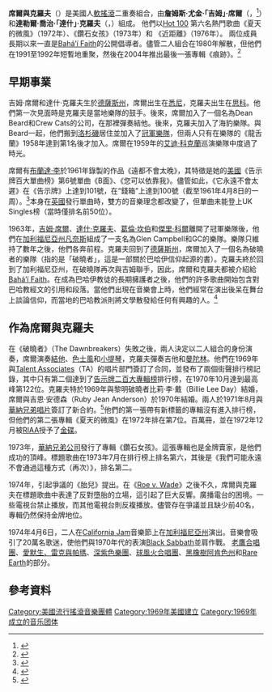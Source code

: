 {{Infobox musical artist
| name = 席爾與克羅夫<br>Seals & Crofts  
| image = Seals and Crofts 1975.JPG
| caption = 1975年的席爾（左）和克羅夫（右）
| landscape =是  
| background = group_or_band
| 別名=
| origin = [[美國|美國]][[加州|加州]][[洛杉磯|洛杉磯]]
| genre = [[搖滾|搖滾]]
| 活躍年代 = 1969年至1980年、1991年至1992年、2004年
| 唱片公司 = [[華納兄弟唱片|華納兄弟]]、Wounded Bird Records
| associated_acts = [[冠軍|冠軍]]
|網站={{url|sealsandcrofts.com}}
|過往成員= 吉姆·席爾<br/>達什·克羅夫
}}
'''席爾與克羅夫'''（{{lang-en|Seals & Crofts}}）是美國人[[軟搖滾|軟搖滾]]二重奏組合，由'''詹姆斯·尤金·「吉姆」·席爾'''（{{lang-en|James Eugene "Jim" Seals}}，{{bd|1942年|10月17日|2022年|6月6日|catIdx=Seals}}<ref>{{Cite web|url=https://www.nytimes.com/2022/06/07/arts/music/jim-seals-dead.html|title=Jim Seals, Half of a Popular 1970s Soft-Rock Duo, Dies at 79|first=Neill|last=Genzlinger|date=2022-06-07|website=nytimes.com|access-date=2022-06-08|archive-date=2022-06-19|archive-url=https://web.archive.org/web/20220619152323/https://www.nytimes.com/2022/06/07/arts/music/jim-seals-dead.html}}</ref>）和'''達勒爾·喬治·「達什」·克羅夫'''（{{lang-en|Darrell George "Dash" Crofts}}，{{bd|1940年|8月14日}}）組成。 他們以[[Billboard_Hot_100|Hot 100]] 第六名熱門歌曲《夏天的微風》（1972年）、《鑽石女孩》（1973年）和 《近距離》（1976年）。 兩位成員長期以來一直是[[Baháʼí_Faith|Baháʼí Faith]]的公開倡導者。儘管二人組合在1980年解散，但他們在1991至1992年短暫地重聚，然後在2004年推出最後一張專輯《痕跡》。<ref>{{cite web|publisher=AllMusic|title=Seals＆Crofts–傳記|url=https://www.Allmusic.com|class=artist|id=p5384/biography|author=Steve Huey|accessdate=2010年6月28日|archive-date=2018年2月11日|archive-url=https://web.archive.org/web/20180211191533/https://www.allmusic.com/|dead-url=no}}</ref>

==早期事業==
吉姆·席爾和達什·克羅夫生於[[德薩斯州|德薩斯州]]，席爾出生在[[悉尼_(德薩斯州)|悉尼]]，克羅夫出生在[[思科_(德薩斯州)|思科]]。他們第一次見面時是克羅夫是當地樂隊的鼓手。後來，席爾加入了一個名為Dean Beard和Crew Cats的公司，在那裡彈奏結他。後來，克羅夫加入了海豹樂隊。與Beard一起，他們搬到[[洛杉磯|洛杉磯]]居住並加入了[[冠軍樂隊|冠軍樂隊]]，但兩人只有在樂隊的《龍舌蘭》1958年達到第1名後才加入。席爾在1959年的[[艾迪·科克蘭|艾迪·科克蘭]]巡演樂隊中度過了時光。           
     
席爾有[[布蘭達·李|布蘭達·李]]於1961年錄製的作品《遠都不會太晚》，其特徵是她的[[美國|美國]]《告示牌百大單曲榜》第6號單曲《B面》、《您可以依靠我》。儘管如此，《它永遠不會太遲》在《告示牌》上達到101號，在“錢箱”上達到100號（截至1961年4月8日的一周）。<ref>{{cite web|publisher=Cashboxmagazine.com|title=錢箱百強單打：1961年4月8日截止的一周|url=https://98.130.35.56/archives/60s_files/19610408.html|author=Randy Price|date=2017年4月16日|access-date=2020年11月19日|archive-date=2017年4月17日|archive-url=https://web.archive.org/web/20170417073104/http://98.130.35.56/archives/60s_files/19610408.html|dead-url=no}}</ref>本身在[[英國|英國]]發行單曲時，雙方的音樂理念都改變了，但單曲未能登上UK Singles榜（當時僅排名前50位）。
  
1963年，[[吉姆·席爾|吉姆·席爾]]、[[達什·克羅夫|達什·克羅夫]]、[[葛倫·坎伯|葛倫·坎伯]]和[[傑里·科爾|傑里·科爾]]離開了冠軍樂隊後，他們在[[加利福尼亞州|加利福尼亞州]][[凡奈斯_(洛杉機)|凡奈斯]]組成了一支名為Glen Campbell和GC的樂隊。樂隊只維持了數年之後，他們各奔前程。克羅夫回到了[[德薩斯州|德薩斯州]]，席爾加入了一個名為破曉者的樂隊（指的是「破曉者」，這是一部關於巴哈伊信仰起源的書）。克羅夫終於回到了加利福尼亞州，在破曉隊再次與吉姆聯手，因此，席爾和克羅夫都被介紹給[[Baháʼí_Faith|Baháʼí Faith]]。在成為巴哈伊教徒的長期擁護者之後，他們的許多歌曲開始包含對巴哈教經文的引用和段落。當他們出現在音樂會上時，他們經常在演出後呆在舞台上談論信仰，而當地的巴哈教派則將文學散發給任何有興趣的人。<ref>{{cite web|publisher=[[Pandora_Music|Pandora Music]]|title=公章與小品–傳記|url=http://www.pandora.com/music/artist/seals+crofts|author=Steve Huey|accessdate=2010年9月20日|archive-date=2011年9月4日|archive-url=https://web.archive.org/web/20110904022905/http://www.pandora.com/music/artist/seals+crofts}}</ref>

==作為席爾與克羅夫==
在《破曉者》（The Dawnbreakers）失敗之後，兩人決定以二人組合的身份演奏，席爾演奏[[結他|結他]]、[[色士風|色士風]]和[[小提琴|小提琴]]，克羅夫彈奏吉他和[[曼陀林|曼陀林]]。他們在1969年與[[Talent_Associates|Talent Associates]]（TA）的唱片部門簽訂了合同，並發布了兩個街聲排行榜記錄，其中只有第二個達到了[[告示牌二百大專輯榜|告示牌二百大專輯榜]]排行榜，在1970年10月達到最高峰第122位。克羅夫特於1969年與黎明破曉者比莉·李·戴（Billie Lee Day）結婚，席爾與吉恩·安德森（Ruby Jean Anderson）於1970年結婚。兩人於1971年8月與[[華納兄弟唱片|華納兄弟唱片]]簽訂了新合約。<ref>{{cite news|title=S＆C Sign|publisher=Spotlight出版物|date=1971年8月28日|page=2}}</ref>他們的第一張帶有新標​​籤的專輯沒有進入排行榜，但他們的第二張專輯《夏天的微風》在1972年排在第7位。百萬冊，並在1972年12月被[[美國唱片業協會|RIAA]]授予了[[音樂唱片銷售認證|金碟]]。  

1973年，[[華納兄弟公司|華納兄弟公司]]發行了專輯《鑽石女孩》。這張專輯也是金牌賣家，是他們成功的頂峰。標題歌曲在1973年7月在排行榜上排名第六，其後是《我們可能永遠不會通過這種方式（再次）》，排名第二。

1974年，引起爭議的《胎兒》提出。在《[[Roe_v._Wade|Roe v. Wade]]》之後不久，席爾與克羅夫在標題歌曲中表達了反對墮胎的立場，這引起了巨大反響。廣播電台的困境。一些電視台禁止播放，而其他電視台則反複播放。儘管存在爭議並且缺少前40名，專輯仍然保持金牌地位。
  
1974年4月6日，二人在[[California_Jam|California Jam]]音樂節上在[[加利福尼亞州|加利福尼亞州]]演出。音樂會吸引了20萬名歌迷，使他們與1970年代的表演[[Black_Sabbath|Black Sabbath]]並肩作戰。 [[老鷹合唱團|老鷹合唱團]]、[[愛默生、雷克與帕瑪|愛默生、雷克與帕瑪]]、[[深紫|深紫色樂團]]、[[球風火|球風火合唱團]]、[[黑橡樹阿肯色州|黑橡樹阿肯色州]]和[[Rare_Earth_(樂隊)|Rare Earth]]的部分。

==參考資料==
{{Reflist}}

[[Category:美國流行搖滾音樂團體|Category:美國流行搖滾音樂團體]]  
[[Category:1969年美國建立|Category:1969年美國建立]]
[[Category:1969年成立的音乐团体|Category:1969年成立的音乐团体]]